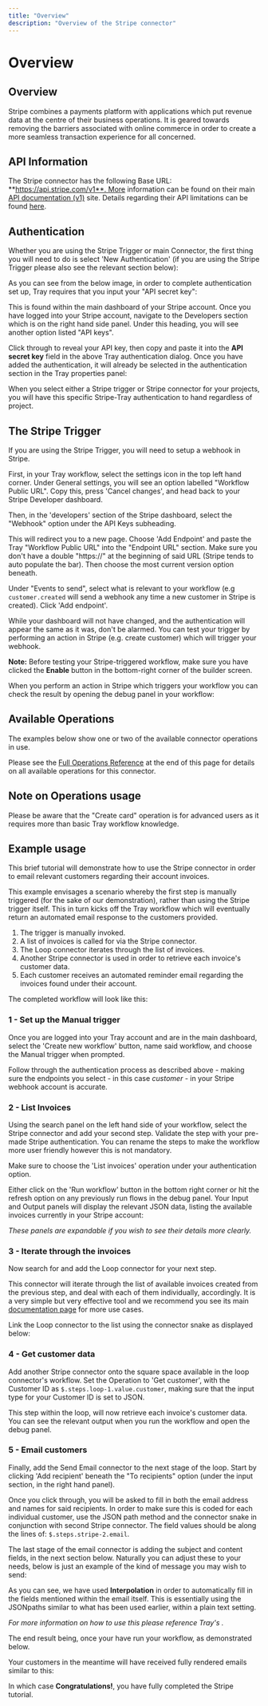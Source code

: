 ```yaml
---
title: "Overview"
description: "Overview of the Stripe connector"
---
```


# Overview

## Overview

Stripe combines a payments platform with applications which put revenue data at the centre of their business operations. It is geared towards removing the barriers associated with online commerce in order to create a more seamless transaction experience for all concerned.

## API Information

The Stripe connector has the following Base URL: **https://api.stripe.com/v1**. More information can be found on their main [API documentation (v1)](https://stripe.com/docs/api) site. Details regarding their API limitations can be found [here](https://stripe.com/docs/rate-limits).

## Authentication

Whether you are using the Stripe Trigger or main Connector, the first thing you will need to do is select 'New Authentication' (if you are using the Stripe Trigger please also see the relevant section below):

As you can see from the below image, in order to complete authentication set up, Tray requires that you input your "API secret key":

This is found within the main dashboard of your Stripe account. Once you have logged into your Stripe account, navigate to the Developers section which is on the right hand side panel. Under this heading, you will see another option listed "API keys".

Click through to reveal your API key, then copy and paste it into the **API secret key** field in the above Tray authentication dialog. Once you have added the authentication, it will already be selected in the authentication section in the Tray properties panel:

When you select either a Stripe trigger or Stripe connector for your projects, you will have this specific Stripe-Tray authentication to hand regardless of project.

## The Stripe Trigger

If you are using the Stripe Trigger, you will need to setup a webhook in Stripe.

First, in your Tray workflow, select the settings icon in the top left hand corner. Under General settings, you will see an option labelled "Workflow Public URL". Copy this, press 'Cancel changes', and head back to your Stripe Developer dashboard.

Then, in the 'developers' section of the Stripe dashboard, select the "Webhook" option under the API Keys subheading.

This will redirect you to a new page. Choose 'Add Endpoint' and paste the Tray "Workflow Public URL" into the "Endpoint URL" section. Make sure you don't have a double "https://" at the beginning of said URL (Stripe tends to auto populate the bar). Then choose the most current version option beneath.

Under "Events to send", select what is relevant to your workflow (e.g `customer.created` will send a webhook any time a new customer in Stripe is created). Click 'Add endpoint'.

> 

While your dashboard will not have changed, and the authentication will appear the same as it was, don't be alarmed. You can test your trigger by performing an action in Stripe (e.g. create customer) which will trigger your webhook.

**Note:** Before testing your Stripe-triggered workflow, make sure you have clicked the **Enable** button in the bottom-right corner of the builder screen.

When you perform an action in Stripe which triggers your workflow you can check the result by opening the debug panel in your workflow:

## Available Operations

The examples below show one or two of the available connector operations in use.

Please see the [Full Operations Reference](#operationsFull) at the end of this page for details on all available operations for this connector.

## Note on Operations usage

Please be aware that the "Create card" operation is for advanced users as it requires more than basic Tray workflow knowledge.

## Example usage

This brief tutorial will demonstrate how to use the Stripe connector in order to email relevant customers regarding their account invoices.

This example envisages a scenario whereby the first step is manually triggered (for the sake of our demonstration), rather than using the Stripe trigger itself. This in turn kicks off the Tray workflow which will eventually return an automated email response to the customers provided.

1. The trigger is manually invoked.
2. A list of invoices is called for via the Stripe connector.
3. The Loop connector iterates through the list of invoices.
4. Another Stripe connector is used in order to retrieve each invoice's customer data.
5. Each customer receives an automated reminder email regarding the invoices found under their account.

The completed workflow will look like this:

### 1 - Set up the Manual trigger

Once you are logged into your Tray account and are in the main dashboard, select the 'Create new workflow' button, name said workflow, and choose the Manual trigger when prompted.

Follow through the authentication process as described above - making sure the endpoints you select - in this case *customer* - in your Stripe webhook account is accurate.

> 

### 2 - List Invoices

Using the search panel on the left hand side of your workflow, select the Stripe connector and add your second step. Validate the step with your pre-made Stripe authentication. You can rename the steps to make the workflow more user friendly however this is not mandatory.

Make sure to choose the 'List invoices' operation under your authentication option.

Either click on the 'Run workflow' button in the bottom right corner or hit the refresh option on any previously run flows in the debug panel. Your Input and Output panels will display the relevant JSON data, listing the available invoices currently in your Stripe account:

*These panels are expandable if you wish to see their details more clearly.*

### 3 - Iterate through the invoices

Now search for and add the Loop connector for your next step.

This connector will iterate through the list of available invoices created from the previous step, and deal with each of them individually, accordingly. It is a very simple but very effective tool and we recommend you see its main [documentation page](/connectors/core/loop/?docs_source=search&docs_term=loop) for more use cases.

Link the Loop connector to the list using the connector snake as displayed below:

### 4 - Get customer data

Add another Stripe connector onto the square space available in the loop connector's workflow. Set the Operation to 'Get customer', with the Customer ID as `$.steps.loop-1.value.customer`, making sure that the input type for your Customer ID is set to JSON.

This step within the loop, will now retrieve each invoice's customer data. You can see the relevant output when you run the workflow and open the debug panel.

### 5 - Email customers

Finally, add the Send Email connector to the next stage of the loop. Start by clicking 'Add recipient' beneath the "To recipients" option (under the input section, in the right hand panel).

Once you click through, you will be asked to fill in both the email address and names for said recipients. In order to make sure this is coded for each individual customer, use the JSON path method and the connector snake in conjunction with second Stripe connector. The field values should be along the lines of: `$.steps.stripe-2.email`.

The last stage of the email connector is adding the subject and content fields, in the next section below. Naturally you can adjust these to your needs, below is just an example of the kind of message you may wish to send:

As you can see, we have used **Interpolation** in order to automatically fill in the fields mentioned within the email itself. This is essentially using the JSONpaths similar to what has been used earlier, within a plain text setting.

*For more information on how to use this please reference Tray's  <Content type link TBD> .*

The end result being, once your have run your workflow, as demonstrated below.

Your customers in the meantime will have received fully rendered emails similar to this:

In which case **Congratulations!**, you have fully completed the Stripe tutorial.
